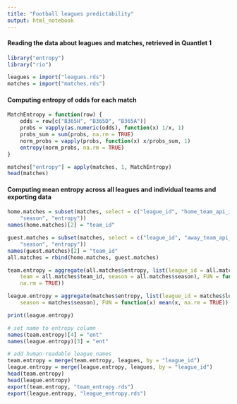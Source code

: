 ```yaml
---
title: "Football leagues predictability"
output: html_notebook
---
```


#### Reading the data about leagues and matches, retrieved in Quantlet 1
```r
library("entropy")
library("rio")

leagues = import("leagues.rds")
matches = import("matches.rds")
```


#### Computing entropy of odds for each match

```r
MatchEntropy = function(row) {
    odds = row[c("B365H", "B365D", "B365A")]
    probs = vapply(as.numeric(odds), function(x) 1/x, 1)
    probs_sum = sum(probs, na.rm = TRUE)
    norm_probs = vapply(probs, function(x) x/probs_sum, 1)
    entropy(norm_probs, na.rm = TRUE)
}

matches["entropy"] = apply(matches, 1, MatchEntropy)
head(matches)
```

#### Computing mean entropy across all leagues and individual teams and exporting data

```r
home.matches = subset(matches, select = c("league_id", "home_team_api_id", 
    "season", "entropy"))
names(home.matches)[2] = "team_id"

guest.matches = subset(matches, select = c("league_id", "away_team_api_id", 
    "season", "entropy"))
names(guest.matches)[2] = "team_id"
all.matches = rbind(home.matches, guest.matches)

team.entropy = aggregate(all.matches$entropy, list(league_id = all.matches$league_id, 
    team = all.matches$team_id, season = all.matches$season), FUN = function(x) mean(x, 
    na.rm = TRUE))

league.entropy = aggregate(matches$entropy, list(league_id = matches$league_id, 
    season = matches$season), FUN = function(x) mean(x, na.rm = TRUE))

print(league.entropy)

# set name to entropy column
names(team.entropy)[4] = "ent"
names(league.entropy)[3] = "ent"

# add human-readable league names
team.entropy = merge(team.entropy, leagues, by = "league_id")
league.entropy = merge(league.entropy, leagues, by = "league_id")
head(team.entropy)
head(league.entropy)
export(team.entropy, "team_entropy.rds")
export(league.entropy, "league_entropy.rds")
```

